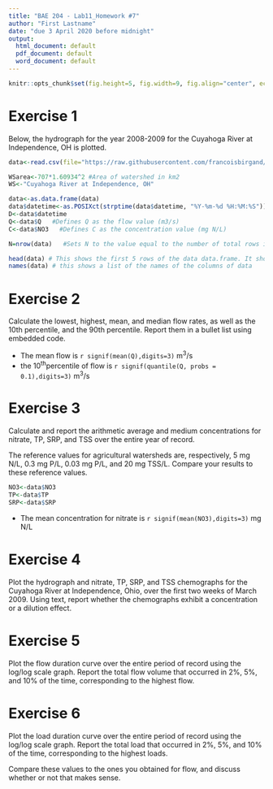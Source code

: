 ```yaml
---
title: "BAE 204 - Lab11_Homework #7"
author: "First Lastname"
date: "due 3 April 2020 before midnight"
output:
  html_document: default
  pdf_document: default
  word_document: default
---
```


```r
knitr::opts_chunk$set(fig.height=5, fig.width=9, fig.align="center", echo = FALSE)
```

# Exercise 1

Below, the hydrograph for the year 2008-2009 for the Cuyahoga River at Independence, OH is plotted. 

```r

data<-read.csv(file="https://raw.githubusercontent.com/francoisbirgand/BAE204-Qlab/master/Lin_1h_cuyahoga_all_2008-2009_SI_ref.csv",header = TRUE) #Reads file into table format

WSarea<-707*1.60934^2 #Area of watershed in km2
WS<-"Cuyahoga River at Independence, OH"

data<-as.data.frame(data)
data$datetime<-as.POSIXct(strptime(data$datetime, "%Y-%m-%d %H:%M:%S")) # transforms characters into date values understood by R
D<-data$datetime
Q<-data$Q   #Defines Q as the flow value (m3/s)
C<-data$NO3   #Defines C as the concentration value (mg N/L)

N=nrow(data)   #Sets N to the value equal to the number of total rows in the table

head(data) # This shows the first 5 rows of the data data.frame. It shows the names of each of the columns
names(data) # this shows a list of the names of the columns of data

```

# Exercise 2

Calculate the lowest, highest, mean, and median flow rates, as well as the 10th percentile, and the 90th percentile. Report them in a bullet list using embedded code.


- The mean flow is `r signif(mean(Q),digits=3)` m^3^/s
- the 10^th^percentile of flow is `r signif(quantile(Q, probs = 0.1),digits=3)` m^3^/s

# Exercise 3

Calculate and report the arithmetic average and medium concentrations for nitrate, TP, SRP, and TSS over the entire year of record.

The reference values for agricultural watersheds are, respectively, 5 mg N/L, 0.3 mg P/L, 0.03 mg P/L, and 20 mg TSS/L. Compare your results to these reference values.


```r
NO3<-data$NO3
TP<-data$TP
SRP<-data$SRP
```

- The mean concentration for nitrate is `r signif(mean(NO3),digits=3)` mg N/L

# Exercise 4

Plot the hydrograph and nitrate, TP, SRP, and TSS chemographs for the Cuyahoga River at Independence, Ohio, over the first two weeks of March 2009. Using text, report whether the chemographs exhibit a concentration or a dilution effect.

# Exercise 5

Plot the flow duration curve over the entire period of record using the log/log scale graph.
Report the total flow volume that occurred in 2%, 5%, and 10% of the time, corresponding to the highest flow.


# Exercise 6

Plot the load duration curve over the entire period of record using the log/log scale graph.
Report the total load that occurred in 2%, 5%, and 10% of the time, corresponding to the highest loads.

Compare these values to the ones you obtained for flow, and discuss whether or not that makes sense.

